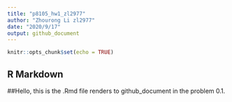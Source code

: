 ```yaml
---
title: "p8105_hw1_zl2977"
author: "Zhourong Li zl2977"
date: "2020/9/17"
output: github_document
---
```


```r
knitr::opts_chunk$set(echo = TRUE)
```

## R Markdown
##Hello, this is the .Rmd file renders to github_document in the problem 0.1.




